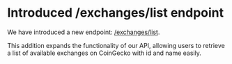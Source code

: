 # Introduced /exchanges/list endpoint

We have introduced a new endpoint: [/exchanges/list](/reference/exchanges-list). 

This addition expands the functionality of our API, allowing users to retrieve a list of available exchanges on CoinGecko with id and name easily.